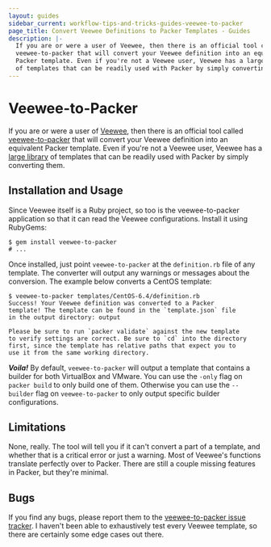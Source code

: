 ```yaml
---
layout: guides
sidebar_current: workflow-tips-and-tricks-guides-veewee-to-packer
page_title: Convert Veewee Definitions to Packer Templates - Guides
description: |-
  If you are or were a user of Veewee, then there is an official tool called
  veewee-to-packer that will convert your Veewee definition into an equivalent
  Packer template. Even if you're not a Veewee user, Veewee has a large library
  of templates that can be readily used with Packer by simply converting them.
---
```


# Veewee-to-Packer

If you are or were a user of [Veewee](https://github.com/jedi4ever/veewee), then
there is an official tool called
[veewee-to-packer](https://github.com/mitchellh/veewee-to-packer) that will
convert your Veewee definition into an equivalent Packer template. Even if
you're not a Veewee user, Veewee has a [large
library](https://github.com/jedi4ever/veewee/tree/master/templates) of templates
that can be readily used with Packer by simply converting them.

## Installation and Usage

Since Veewee itself is a Ruby project, so too is the veewee-to-packer
application so that it can read the Veewee configurations. Install it using
RubyGems:

```text
$ gem install veewee-to-packer
# ...
```

Once installed, just point `veewee-to-packer` at the `definition.rb` file of any
template. The converter will output any warnings or messages about the conversion.
The example below converts a CentOS template:

```text
$ veewee-to-packer templates/CentOS-6.4/definition.rb
Success! Your Veewee definition was converted to a Packer
template! The template can be found in the `template.json` file
in the output directory: output

Please be sure to run `packer validate` against the new template
to verify settings are correct. Be sure to `cd` into the directory
first, since the template has relative paths that expect you to
use it from the same working directory.
```

**_Voila!_** By default, `veewee-to-packer` will output a template that contains
a builder for both VirtualBox and VMware. You can use the `-only` flag on
`packer build` to only build one of them. Otherwise you can use the `--builder`
flag on `veewee-to-packer` to only output specific builder configurations.

## Limitations

None, really. The tool will tell you if it can't convert a part of a template,
and whether that is a critical error or just a warning. Most of Veewee's
functions translate perfectly over to Packer. There are still a couple missing
features in Packer, but they're minimal.

## Bugs

If you find any bugs, please report them to the [veewee-to-packer issue
tracker](https://github.com/mitchellh/veewee-to-packer). I haven't been able to
exhaustively test every Veewee template, so there are certainly some edge cases
out there.
